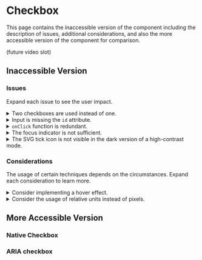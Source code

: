 

# Checkbox

This page contains the inaccessible version of the component including the description of issues, additional considerations, and also the more accessible version of the component for comparison.

(future video slot)

## Inaccessible Version

<PreviewWrapper title="Inaccessible checkbox" codeHref="https://codesandbox.io/s/inaccessible-checkbox-78h12u">
  <Checkbox />
</PreviewWrapper>

### Issues

Expand each issue to see the user impact.

<details>
  <summary><span>Two checkboxes are used instead of one.</span></summary>
  A custom checkbox can be created either by using a visually hidden native checkbox or using ARIA and JavaScript. But only one of these approaches should be used.
  <br /><br />
  When using the native checkbox, no JavaScript or ARIA (such as <code>aria-checked</code>) is needed because the checkbox is just hidden behind the box but still focusable and interactive, therefore its functionality is still available. When the state needs to be controlled for example in a React application, then utilize the <code>checked</code> attribute.
  <br /><br />
  When using ARIA with JavaScript, the element must have:

  <ul>
    <li><code>role=&quot;checkbox&quot;</code> for assistive technologies to treat it like a checkbox</li>
    <li><code>tabindex=&quot;0&quot;</code> to be focusable</li>
    <li><code>aria-checked</code> to represent the state</li>
    <li><code>click</code> and <code>keydown</code> (Space character) events to be interactive</li>
  </ul>
</details>
<details>
  <summary><span>Input is missing the <code>id</code> attribute.</span></summary>
  The <code>for</code> attribute of a <code>&lt;label&gt;</code> element expects an ID of an input field to provide an <a href="/docs/wcag-documents/glossary-of-terms#accessible-name">accessible name</a> and also make the label itself clickable. The input, however, uses only the <code>name</code> attribute, which does not create the relationship. The ID must be present on the input, otherwise, users of assistive technologies, such as <a href="/docs/wcag-documents/glossary-of-terms#screen-reader">screen readers</a>, would not know the checkbox label.
</details>
<details>
  <summary><span><code>onClick</code> function is redundant.</span></summary>
  When a <code>&lt;label&gt;</code> is connected to the input field with ID, then it becomes clickable automatically and controls the state of the checkbox.
  <br /><br />
  When the checkbox is made with ARIA, the accessible name is computed from the contents of the <code>&lt;div role=&quot;checkbox&quot;&gt;
  </code>.
</details>
<details>
  <summary><span>The focus indicator is not sufficient.</span></summary>
  Changing the one-pixel wide input border to a grey color on focus is almost invisible indicator in this case.
</details>
<details>
  <summary><span>The SVG tick icon is not visible in the dark version of a high-contrast mode.</span></summary>
  All sighted users must see the tick icon to identify whether the checkbox is checked or not.
</details>

### Considerations

The usage of certain techniques depends on the circumstances. Expand each consideration to learn more.

<details>
  <summary><span>Consider implementing a hover effect.</span></summary>
  It is easier for sighted mouse users to perceive that checkboxes with labels are interactive when the user interface reacts to the hover effect. Changing the background color or border is usually a good indicator.
</details>
<details>
  <summary><span>Consider the usage of relative units instead of pixels.</span></summary>
  While not needed for conformance, if users change their text size, the checkbox size does not change. It might be also hard for users to select or find a small checkbox when the text size is very large. By using relative units instead of pixels, the size of the checkbox will adapt to the text size.
</details>

## More Accessible Version

### Native Checkbox

<PreviewWrapper title="More accessible native checkbox" codeHref="https://codesandbox.io/s/accessible-checkbox-lc0ytb">
  <AccessibleCheckbox />
</PreviewWrapper>

### ARIA checkbox

<PreviewWrapper title="More accessible ARIA checkbox" codeHref="https://codesandbox.io/s/accessible-aria-checkbox-kjmbkh">
  <AccessibleAriaCheckbox />
</PreviewWrapper>
